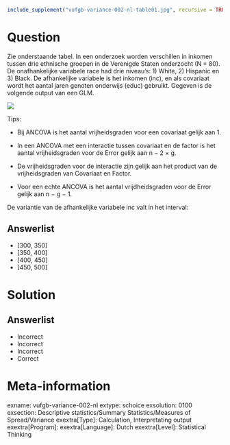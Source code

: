 ```{r, echo = FALSE, results = "hide"}
include_supplement("vufgb-variance-002-nl-table01.jpg", recursive = TRUE)
```

Question
========
  
Zie onderstaande tabel. In een onderzoek worden verschillen in inkomen tussen drie ethnische groepen in de Verenigde Staten onderzocht (N = 80). De onafhankelijke variabele race had drie niveau’s: 1) White, 2) Hispanic en 3) Black. De afhankelijke variabele is het inkomen (inc), en als covariaat wordt het aantal jaren genoten onderwijs (educ) gebruikt. Gegeven is de volgende output van een GLM.

![](vufgb-variance-002-nl-table01.jpg)
  
Tips:

- Bij ANCOVA is het aantal vrijheidsgraden voor een covariaat gelijk aan 1. 

- In een ANCOVA met een interactie tussen covariaat en de factor is het aantal vrijheidsgraden voor de Error gelijk aan n − 2 × g.

- De vrijheidsgraden voor de interactie zijn gelijk aan het product van de vrijheidsgraden van Covariaat en Factor.

- Voor een echte ANCOVA is het aantal vrijdheidsgraden voor de Error gelijk aan n − g − 1.

De variantie van de afhankelijke variabele inc valt in het interval:

Answerlist
----------
* [300, 350]
* [350, 400]
* [400, 450]
* [450, 500]


Solution
========

Answerlist
----------
* Incorrect
* Incorrect
* Incorrect
* Correct

Meta-information
================
exname: vufgb-variance-002-nl
extype: schoice
exsolution: 0100
exsection: Descriptive statistics/Summary Statistics/Measures of Spread/Variance
exextra[Type]: Calculation, Interpretating output
exextra[Program]: 
exextra[Language]: Dutch
exextra[Level]: Statistical Thinking